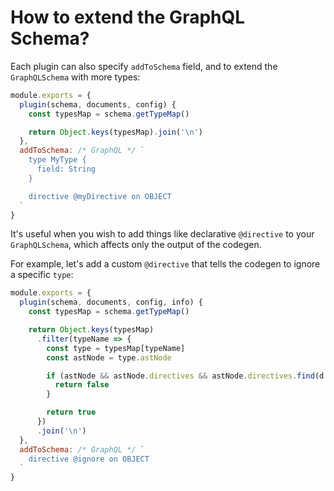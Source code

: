 # How to extend the GraphQL Schema?

Each plugin can also specify `addToSchema` field, and to extend the `GraphQLSchema` with more types:

```js
module.exports = {
  plugin(schema, documents, config) {
    const typesMap = schema.getTypeMap()

    return Object.keys(typesMap).join('\n')
  },
  addToSchema: /* GraphQL */ `
    type MyType {
      field: String
    }

    directive @myDirective on OBJECT
  `
}
```

It's useful when you wish to add things like declarative `@directive` to your `GraphQLSchema`, which affects only the output of the codegen.

For example, let's add a custom `@directive` that tells the codegen to ignore a specific `type`:

```js
module.exports = {
  plugin(schema, documents, config, info) {
    const typesMap = schema.getTypeMap()

    return Object.keys(typesMap)
      .filter(typeName => {
        const type = typesMap[typeName]
        const astNode = type.astNode

        if (astNode && astNode.directives && astNode.directives.find(d => d.name.value === 'ignore')) {
          return false
        }

        return true
      })
      .join('\n')
  },
  addToSchema: /* GraphQL */ `
    directive @ignore on OBJECT
  `
}
```
